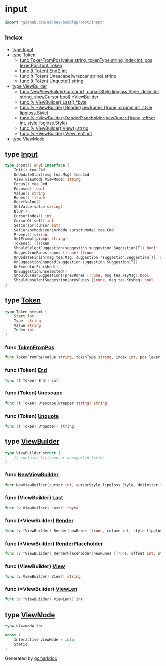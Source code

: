 

<div class="api">

# input

```go
import "github.com/aschey/bubbleprompt/input"
```

## Index

- [type Input](<#type-input>)
- [type Token](<#type-token>)
  - [func TokenFromPos(value string, tokenType string, index int, pos lexer.Position) Token](<#func-tokenfrompos>)
  - [func \(t Token\) End\(\) int](<#func-token-end>)
  - [func \(t Token\) Unescape\(wrapper string\) string](<#func-token-unescape>)
  - [func \(t Token\) Unquote\(\) string](<#func-token-unquote>)
- [type ViewBuilder](<#type-viewbuilder>)
  - [func NewViewBuilder(cursor int, cursorStyle lipgloss.Style, delimiter string, showCursor bool) *ViewBuilder](<#func-newviewbuilder>)
  - [func \(v ViewBuilder\) Last\(\) \*byte](<#func-viewbuilder-last>)
  - [func \(v \*ViewBuilder\) Render\(newRunes \[\]rune, column int, style lipgloss.Style\)](<#func-viewbuilder-render>)
  - [func \(v \*ViewBuilder\) RenderPlaceholder\(newRunes \[\]rune, offset int, style lipgloss.Style\)](<#func-viewbuilder-renderplaceholder>)
  - [func \(v ViewBuilder\) View\(\) string](<#func-viewbuilder-view>)
  - [func \(v \*ViewBuilder\) ViewLen\(\) int](<#func-viewbuilder-viewlen>)
- [type ViewMode](<#type-viewmode>)


## type [Input](<https://github.com/aschey/bubbleprompt/blob/main/input/input.go#L16-L42>)

```go
type Input[T any] interface {
    Init() tea.Cmd
    OnUpdateStart(msg tea.Msg) tea.Cmd
    View(viewMode ViewMode) string
    Focus() tea.Cmd
    Focused() bool
    Value() string
    Runes() []rune
    ResetValue()
    SetValue(value string)
    Blur()
    CursorIndex() int
    CursorOffset() int
    SetCursor(cursor int)
    SetCursorMode(cursorMode cursor.Mode) tea.Cmd
    Prompt() string
    SetPrompt(prompt string)
    Tokens() []Token
    ShouldSelectSuggestion(suggestion suggestion.Suggestion[T]) bool
    SuggestionRunes(runes []rune) []rune
    OnUpdateFinish(msg tea.Msg, suggestion *suggestion.Suggestion[T], isSelected bool) tea.Cmd
    OnSuggestionChanged(suggestion suggestion.Suggestion[T])
    OnExecutorFinished()
    OnSuggestionUnselected()
    ShouldClearSuggestions(prevRunes []rune, msg tea.KeyMsg) bool
    ShouldUnselectSuggestion(prevRunes []rune, msg tea.KeyMsg) bool
}
```

## type [Token](<https://github.com/aschey/bubbleprompt/blob/main/input/token.go#L10-L15>)

```go
type Token struct {
    Start int
    Type  string
    Value string
    Index int
}
```

### func [TokenFromPos](<https://github.com/aschey/bubbleprompt/blob/main/input/token.go#L35>)

```go
func TokenFromPos(value string, tokenType string, index int, pos lexer.Position) Token
```

### func \(Token\) [End](<https://github.com/aschey/bubbleprompt/blob/main/input/token.go#L31>)

```go
func (t Token) End() int
```

### func \(Token\) [Unescape](<https://github.com/aschey/bubbleprompt/blob/main/input/token.go#L27>)

```go
func (t Token) Unescape(wrapper string) string
```

### func \(Token\) [Unquote](<https://github.com/aschey/bubbleprompt/blob/main/input/token.go#L17>)

```go
func (t Token) Unquote() string
```

## type [ViewBuilder](<https://github.com/aschey/bubbleprompt/blob/main/input/viewbuilder.go#L9-L18>)

```go
type ViewBuilder struct {
    // contains filtered or unexported fields
}
```

### func [NewViewBuilder](<https://github.com/aschey/bubbleprompt/blob/main/input/viewbuilder.go#L20>)

```go
func NewViewBuilder(cursor int, cursorStyle lipgloss.Style, delimiter string, showCursor bool) *ViewBuilder
```

### func \(ViewBuilder\) [Last](<https://github.com/aschey/bubbleprompt/blob/main/input/viewbuilder.go#L60>)

```go
func (v ViewBuilder) Last() *byte
```

### func \(\*ViewBuilder\) [Render](<https://github.com/aschey/bubbleprompt/blob/main/input/viewbuilder.go#L31>)

```go
func (v *ViewBuilder) Render(newRunes []rune, column int, style lipgloss.Style)
```

### func \(\*ViewBuilder\) [RenderPlaceholder](<https://github.com/aschey/bubbleprompt/blob/main/input/viewbuilder.go#L54>)

```go
func (v *ViewBuilder) RenderPlaceholder(newRunes []rune, offset int, style lipgloss.Style)
```

### func \(ViewBuilder\) [View](<https://github.com/aschey/bubbleprompt/blob/main/input/viewbuilder.go#L24>)

```go
func (v ViewBuilder) View() string
```

### func \(\*ViewBuilder\) [ViewLen](<https://github.com/aschey/bubbleprompt/blob/main/input/viewbuilder.go#L50>)

```go
func (v *ViewBuilder) ViewLen() int
```

## type [ViewMode](<https://github.com/aschey/bubbleprompt/blob/main/input/input.go#L9>)

```go
type ViewMode int
```

```go
const (
    Interactive ViewMode = iota
    Static
)
```

</div>

Generated by [gomarkdoc](<https://github.com/princjef/gomarkdoc>)
